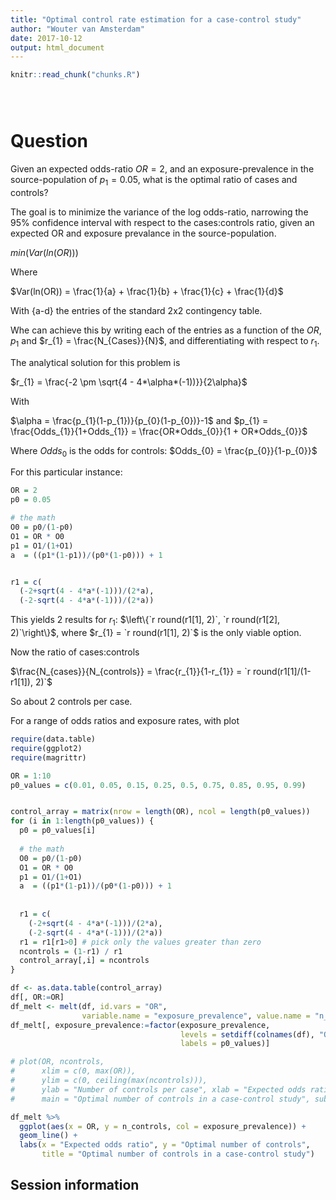 ```yaml
---
title: "Optimal control rate estimation for a case-control study"
author: "Wouter van Amsterdam"
date: 2017-10-12
output: html_document
---
```


<!-- The file analysis/chunks.R contains chunks that define default settings
shared across the workflowr files. -->
```r
knitr::read_chunk("chunks.R")
```

<!-- Update knitr chunk options -->
```r
```

<!-- Insert the date the file was last updated -->
```r
```

<!-- Insert the code version (Git commit SHA1) if Git repository exists and R
 package git2r is installed -->
```r
```

<!-- Add your analysis here -->
# Question
Given an expected odds-ratio $OR = 2$, and an exposure-prevalence in the source-population of $p_{1} = 0.05$, what is the optimal ratio of cases and controls? 

The goal is to minimize the variance of the log odds-ratio, narrowing the 95% confidence interval with respect to the cases:controls ratio, given an expected OR and exposure prevalance in the source-population.

$min(Var(ln(OR)))$

Where

$Var(ln(OR)) = \frac{1}{a} + \frac{1}{b} + \frac{1}{c} + \frac{1}{d}$

With {a-d} the entries of the standard 2x2 contingency table.

Whe can achieve this by writing each of the entries as a function of the $OR$, $p_{1}$ and 
$r_{1} = \frac{N_{Cases}}{N}$, and differentiating with respect to $r_{1}$.

The analytical solution for this problem is

$r_{1} = \frac{-2 \pm \sqrt{4 - 4*\alpha*(-1))}}{2\alpha}$

With

$\alpha = \frac{p_{1}(1-p_{1})}{p_{0}(1-p_{0})}-1$ and $p_{1} = \frac{Odds_{1}}{1+Odds_{1}} = \frac{OR*Odds_{0}}{1 + OR*Odds_{0}}$

Where $Odds_{0}$ is the odds for controls: $Odds_{0} = \frac{p_{0}}{1-p_{0}}$

For this particular instance:
```r
OR = 2
p0 = 0.05

# the math
O0 = p0/(1-p0)
O1 = OR * O0
p1 = O1/(1+O1)
a  = ((p1*(1-p1))/(p0*(1-p0))) + 1


r1 = c(
  (-2+sqrt(4 - 4*a*(-1)))/(2*a),
  (-2-sqrt(4 - 4*a*(-1)))/(2*a))
```

This yields 2 results for $r_{1}$: $\left\{`r round(r1[1], 2)`, `r round(r1[2], 2)`\right\}$, where 
$r_{1} = `r round(r1[1], 2)`$ is the only viable option.

Now the ratio of cases:controls

$\frac{N_{cases}}{N_{controls}} = \frac{r_{1}}{1-r_{1}} = `r round(r1[1]/(1-r1[1]), 2)`$

So about 2 controls per case.

For a range of odds ratios and exposure rates, with plot
```r
require(data.table)
require(ggplot2)
require(magrittr)

OR = 1:10
p0_values = c(0.01, 0.05, 0.15, 0.25, 0.5, 0.75, 0.85, 0.95, 0.99)


control_array = matrix(nrow = length(OR), ncol = length(p0_values))
for (i in 1:length(p0_values)) {
  p0 = p0_values[i]
  
  # the math
  O0 = p0/(1-p0)
  O1 = OR * O0
  p1 = O1/(1+O1)
  a  = ((p1*(1-p1))/(p0*(1-p0))) + 1
  
  
  r1 = c(
    (-2+sqrt(4 - 4*a*(-1)))/(2*a),
    (-2-sqrt(4 - 4*a*(-1)))/(2*a))
  r1 = r1[r1>0] # pick only the values greater than zero
  ncontrols = (1-r1) / r1
  control_array[,i] = ncontrols
}

df <- as.data.table(control_array)
df[, OR:=OR]
df_melt <- melt(df, id.vars = "OR", 
                variable.name = "exposure_prevalence", value.name = "n_controls")
df_melt[, exposure_prevalence:=factor(exposure_prevalence, 
                                      levels = setdiff(colnames(df), "OR"),
                                      labels = p0_values)]

# plot(OR, ncontrols, 
#      xlim = c(0, max(OR)),
#      ylim = c(0, ceiling(max(ncontrols))),
#      ylab = "Number of controls per case", xlab = "Expected odds ratio", 
#      main = "Optimal number of controls in a case-control study", sub = "given an exposure prevalence = 0.05 in the source population")

df_melt %>%
  ggplot(aes(x = OR, y = n_controls, col = exposure_prevalence)) + 
  geom_line() + 
  labs(x = "Expected odds ratio", y = "Optimal number of controls",
       title = "Optimal number of controls in a case-control study")

```

## Session information

<!-- Insert the session information into the document -->
```r
```
